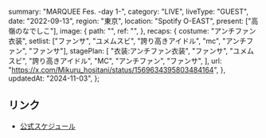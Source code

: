   summary: "MARQUEE Fes. -day 1-",
  category: "LIVE",
  liveType: "GUEST",
  date: "2022-09-13",
  region: "東京",
  location: "Spotify O-EAST",
  present: ["高嶺のなでしこ"],
  image: {
    path: "",
    ref: "",
  },
  recaps: {
    costume: "アンチファン衣装",
    setlist: ["ファンサ", "ユメムスビ", "誇り高きアイドル", "mc", "アンチファン", "ファンサ"],
    stagePlan: [
      "衣装:アンチファン衣装",
      "ファンサ",
      "ユメムスビ",
      "誇り高きアイドル",
      "MC",
      "アンチファン",
      "ファンサ",
    ],
    url: "https://x.com/Mikuru_hositani/status/1569634395803484164",
  },
  updatedAt: "2024-11-03",
};

## リンク

- [公式スケジュール](https://takanenonadeshiko.jp/?p=368)
